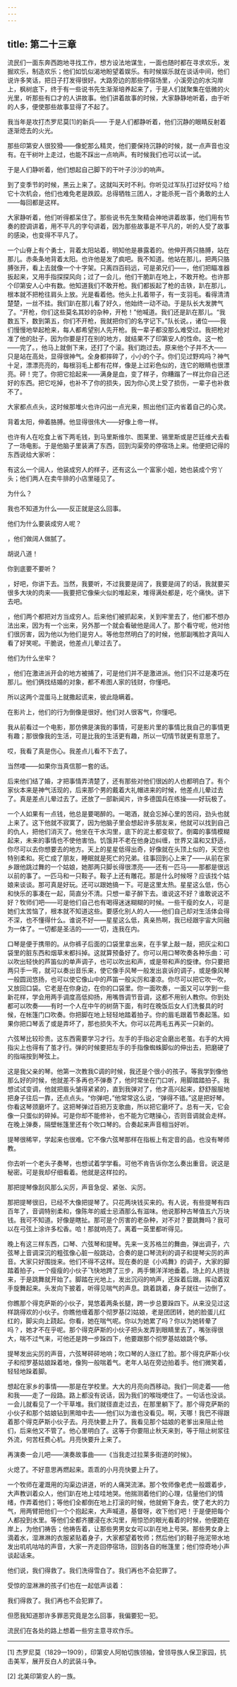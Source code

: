```yaml
---
---
---
```

title: 第二十三章
---




流民们一面东奔西跑地寻找工作，想方设法地谋生，一面也随时都在寻求欢乐，发掘欢乐，制造欢乐；他们如饥似渴地盼望着娱乐。有时候娱乐就在谈话中间，他们说许多笑话，把日子打发得很好。大路旁边的那些停宿场里，小溪旁边的水沟岸上，枫树底下，终于有一些说书先生渐渐培养起来了，于是人们就聚集在低微的火光里，听那些有口才的人讲故事。他们讲着故事的时候，大家静静地听着，由于听的人多，便使那些故事显得了不起了。

我当年是攻打杰罗尼莫[1]的新兵—— 于是人们都静听着，他们沉静的眼睛反射着逐渐熄去的火光。

那些印第安人很狡猾——像蛇那么精灵，他们要保持沉静的时候，就一点声音也没有。在干树叶上走过，也能不踩出一点响声。有时候我们也可以试一试。

于是人们静听着，他们想起自己脚下的干叶子沙沙的响声。

到了变季节的时候，黑云上来了。这就叫天时不利。你听见过军队打过好仗吗？给它十次机会，他们也难免老是跌跤。总得牺牲三团人，才能杀死一百个勇敢的土人——每回都是这样。

大家静听着，他们听得都呆住了。那些说书先生聚精会神地讲着故事，他们用有节奏的腔调讲着，用不平凡的字句讲着，因为那些故事是不平凡的，听的人受了故事的感染，也变得不平凡了。

一个山脊上有个勇士，背着太阳站着，明知他是暴露着的。他伸开两只胳膊，站在那儿。赤条条地背着太阳。也许他是发了疯吧。我不知道。他站在那儿，把两只胳膊张开，看上去就像一个十字架。只离四百码远，可是弟兄们——，他们把瞄准器扳起来，又用手指探探风向；过了一会儿，他们干脆趴在地上，不敢开枪。也许那个印第安人心中有数。他知道我们不敢开枪。我们都扳起了枪的击铁，趴在那儿，根本就不把枪往肩头上放。光是看着他。他头上扎着带子，有一支羽毛。看得清清楚楚，一丝不挂。我们趴在那儿看了好久，他始终一动不动。于是队长大发脾气了。“开枪，你们这些莫名其妙的杂种，开枪！”他喊道。我们还是趴在那儿。“我数五下，数到第五，你们不开枪，我就把你们的名字记下。”队长说。，诸位——我们慢慢地举起枪来，每人都希望别人先开枪。我一辈子都没那么难受过。我把枪对准了他的肚子，因为你要是打在别的地方，就结果不了印第安人的性命。这一枪——完了。，他马上就倒下来，还打了个滚。我们跑过去。原来他个子并不大——只是站在高处，显得很神气。全身都摔碎了，小小的个子。你们见过野鸡吗？神气十足，漂漂亮亮的，每根羽毛上都有花样，像是上过彩色似的，连它的眼睛也很漂亮。砰！完了。你把它拾起来——满身是血，变了样子，你糟蹋了一样比你自己还好的东西。把它吃掉，也补不了你的损失，因为你心灵上受了损伤，一辈子也补救不了。

大家都点点头，这时候那堆火也许闪出一点光来，照出他们正内省着自己的心灵。

背着太阳，伸着胳膊。他显得很伟大——好像上帝一样。

也许有人在吃食上省下两毛钱，到马里斯维尔、图莱里、锡里斯或是芒廷维犬去看了一场电影。于是他脑子里装满了东西，回到沟渠旁的停宿场上来。他便把记得的东西说给大家听：

有这么一个阔人，他装成穷人的样子，还有这么一个富家小姐，她也装成个穷丫头；他们两人在卖牛排的小店里碰见了。

为什么？

我也不知道为什么——反正就是这么回事。

他们为什么要装成穷人呢？

，他们做阔人做腻了。

胡说八道！

你到底要不要听？

，好吧，你讲下去。当然，我要听，不过我要是阔了，我要是阔了的话，我就要买很多大块的肉来——我要把它像柴火似的堆起来，堆得满处都是，吃个痛快。讲下去吧。

，他们两个都把对方当成穷人。后来他们被抓起来，关到牢里去了，他们都不想办法出来，因为有一个出来，另外那一个就会看破他是阔人了。那个看守呢，他对他们很厉害，因为他以为他们是穷人。等他忽然明白了的时候，他那副嘴脸才真叫人看了好笑呢。干脆说，他差点儿晕过去了。

他们为什么坐牢？

，他们在激进派开会的地方被捕了，可是他们并不是激进派。他们只不过是凑巧在那儿。他们俩找结婚的对象，都不希图人家的钱财，你懂吧。

所以这两个混蛋马上就撒起谎来，彼此隐瞒着。

在影片上，他们的行为倒像是很好。他们对人很客气，你懂吧。

我从前看过一个电影，那仿佛是演我的事情，可是影片里的事情比我自己的事情更有趣；那很像我的生活，可是比我的生活更有趣，所以一切情节就更有意思了。

哎，我看了真是伤心。我差点儿看不下去了。

当然喽——如果你当真信那一套的话。

后来他们结了婚，才把事情弄清楚了，还有那些对他们很凶的人也都明白了。有个家伙本来是神气活现的，后来那个男的戴着大礼帽进来的时候，他差点儿晕过去了。真是差点儿晕过去了。还放了一部新闻片，许多德国兵在练操——好玩极了。

一个人如果有一点钱，他总是要喝醉的。一喝酒，就会忘掉心里的苦闷，劲头也就上来了。这下他就不寂寞了，因为他脑子里会想起许多朋友来，他就可以找到自己的仇人，把他们消灭了。他坐在干水沟里，底下的泥土都变软了。倒霉的事情模糊起来，未来的事情也不使他害怕。饥饿并不老在他身边纠缠，世界又温和又舒适，你尽可以去你想要去的地方。天上的星星低得出奇，好像就在头顶上似的，天空也特别柔和。死亡成了朋友，睡眠就是死亡的兄弟。往事回到心上来了——从前在家乡跟他跳过舞的一个姑娘，她那两只脚长得很漂亮——还有一匹马——那都是很远以前的事了。一匹马和一只鞍子。鞍子上还有雕花。那是什么时候呀？应该找个姑娘来谈谈。那可真是好玩。还可以跟她搞一下。可是这里太热。星星这么低，伤心和快乐的事凑在一起，简直分不清。只想一辈子醉下去。谁说这不好？谁敢说这不好？牧师们吧——可是他们自己也有喝得迷迷糊糊的时候。一些干瘦的女人，可是她们太苦恼了，根本就不知道这些。要感化别人的人——他们自己却对生活体会得不深，也不懂得什么。谁说不好——星星这么低，真亲热啊，我已经跟宇宙大同融为一体了。一切都是圣洁的——一切，连我在内。

口琴是便于携带的。从你裤子后面的口袋里拿出来，在手掌上敲一敲，把灰尘和口袋里的脏东西和烟草末都抖掉。这就算预备好了。你可以用口琴吹奏各种乐曲：可以吹出轻快的芦笛似的单声调子，也可以吹出和声，或是带和声的旋律。你只要把两只手一弯，就可以奏出音乐来，使它像手风琴一般发出哀诉的调子，或是像风琴一般圆润悠扬，也可以使它像山中的芦笛一般尖厉和凄凉。你尽可以把它吹一吹，又放回口袋。它老是在你身边，在你的口袋里。你一面吹奏，一面又可以学到一些新花样，学会用两手调度高低抑扬，用嘴唇调节音调，这都不用别人教你。你到处都可以吹奏——有时一个人在中午的树荫下面，有时在晚饭后女人们洗餐具的时候，在帐篷门口吹奏。你把脚在地上轻轻地踏着拍子。你的眉毛跟着节奏起落。如果你把口琴丢了或是弄坏了，那也损失不大。你可以花两毛五再买一只新的。

六弦琴比较珍贵。这东西需要学习才行。左手的手指必定会磨出老茧。右手的大拇指尖上也得有了茧才行。弹的时候要把左手的手指像蜘蛛脚似的伸出去，把磨硬了的指端按到琴弦上。

这是我父亲的琴。他第一次教我C调的时候，我还是个很小的孩子。等我学到像他那么好的时候，他就差不多再也不弹奏了，他时常坐在门口听，用脚踏踏拍子。我想试试变调，他就把眉头皱得紧紧的，直到我弹对了，他才高兴起来，舒舒服服地把身子往后一靠，还点点头。“你弹吧，”他常常这么说，“弹得不错。”这是把好琴。你看这琴颈磨坏了。这把琴弹过百把万支歌曲，所以把它磨坏了。总有一天，它会像一只蛋似的碎掉。可是你却不能修补，也不能为它瞎操心，否则音调就会走样。在晚上弹奏，隔壁帐篷里还有个吹口琴的。合奏起来声音相当好听。

提琴很稀罕，学起来也很难。它不像六弦琴那样在指板上有定音的品，也没有琴师教。

你去听一个老头子奏琴，也想试着学学看。可他不肯告诉你怎么奏出重音。说这是秘密。可是我却仔细看着。他就是这样拉的。

那把提琴像刮风那么尖厉，声音急促、紧张、尖厉。

那把提琴很旧，已经不大像把提琴了。只花两块钱买来的。有人说，有些提琴有四百年了，音调特别柔和，像陈年的威士忌酒那么有滋味。他说那种古琴值五六万块钱。我可不知道。好像是瞎扯。那可是个厉害的老杂种，对不对？要跳舞吗？我可以在弓弦上涂许多松香。哈！那就响亮了。离着一英里都听得见。

晚上有这三样东西，口琴、六弦琴和提琴。先来一支苏格兰的舞曲，弹出调子，六弦琴上音调深沉的粗弦像心脏一般跳动，合奏的是口琴流利的调子和提琴尖厉的声音。大家只好围拢来。他们不得不这样。现在奏的是《小鸡舞》的调子，大家的脚踏着拍子，一个瘦瘦的小伙子飞快地跨了三步，两手懒洋洋地垂着。场上的人挤拢来，于是跳舞就开始了。脚踏在光地上，发出沉闷的响声，还跺着后跟。挥动着双手旋舞起来。头发向下披着，听得见喘气的声息。跳着跳着，身子就往一边倒了。

你瞧那个得克萨斯的小伙子，晃悠着两条长腿，跨一步总要跺四下。从来没见过这样跳得欢的小伙子。你瞧他缠着那个彻罗基[2]姑娘，老是团团转，她的脸蛋儿红红的，脚尖向上跷起。你看，她在喘气呢。你以为她累了吗？你以为她转晕了吗？，她才不在乎呢。那个得克萨斯的小伙子把头发弄到眼睛里去了，嘴张得很大，喘不过气来，可他还是跨一步跺四下，他要跟那个彻罗基姑娘跳个够。

提琴发出尖厉的声音，六弦琴砰砰地响；吹口琴的人涨红了脸。那个得克萨斯小伙子和彻罗基姑娘跺着地，像狗一般喘着气。老年人站在旁边拍着手。他们微笑着，轻轻地跺着脚。

想起在家乡的事情——那是在学校里。大大的月亮向西移动。我们一同走着——他和我——走了一段路。路上都没有说话，因为我们的喉咙哽住了。一句话也没谈。一会儿就看见了一个干草堆。我们就径直走过去，在那里躺下了。那个得克萨斯的小伙子和那个姑娘钻到黑暗中去——他们以为谁也没看见。啊，天哪！我巴不得跟着那个得克萨斯小伙子去。月亮快要上升了。我看见那个姑娘的老爹出来阻止他们，后来他又不管了。他心里明白了。这等于你要阻止秋天来到，等于阻止树浆往外流，何苦枉费心机。月亮快要升上来了。

再演奏一会儿吧——演奏故事曲——《当我走过拉莱多街道的时候》。

火熄了。不好意思再燃起来。乖乖的小月亮快要上升了。

一个牧师在灌溉用的沟渠边讲道，听的人痛哭流涕。那个牧师像老虎一般踱着步，大声教训着众人，他们趴在地上哇哇地哭。他揣测着他们的心理，估量他们的情绪，作弄着他们；等他们全都倒在地上打滚的时候，他就俯下身去，使了老大的力气，用两臂把他们一个个抱起来，大声喊道，基督呀，收下他们吧！于是便把每个人都投到水里。等他们全都齐腰浸在水沟里，用惊恐的眼光看着的时候，他便跪在岸上，为他们祷告；他祷告着，让那些男男女女可以趴在地上号哭。那些男女身上滴着水，湿淋淋的衣服紧贴着身子，大家都望着牧师；然后他们的鞋子拖泥带水地发出叽叽咕咕的声音，大家一齐走回停宿场，回到各自的帐篷里；他们惊奇地小声谈起话来。

他们说，我们得救了。我们洗得雪白了。我们再也不会犯罪了。

受惊的湿淋淋的孩子们也在一起低声谈着：

我们得救了。我们再也不会犯罪了。

但愿我知道那许多罪恶究竟是怎么回事，我偏要犯一犯。

流民们在各处的路上想着一些穷主意寻欢作乐。



* * *



[1] 杰罗尼莫（1829—1909），印第安人阿帕切族领袖，曾领导族人保卫家园，抗击美军，展开反白人的武装斗争。

[2] 北美印第安人的一族。